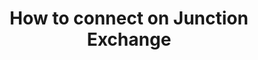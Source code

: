 ---
title: "How to connect on Junction Exchange"
description: "Start your onboarding into the Junction, either with a wallet, either with a social login"
---